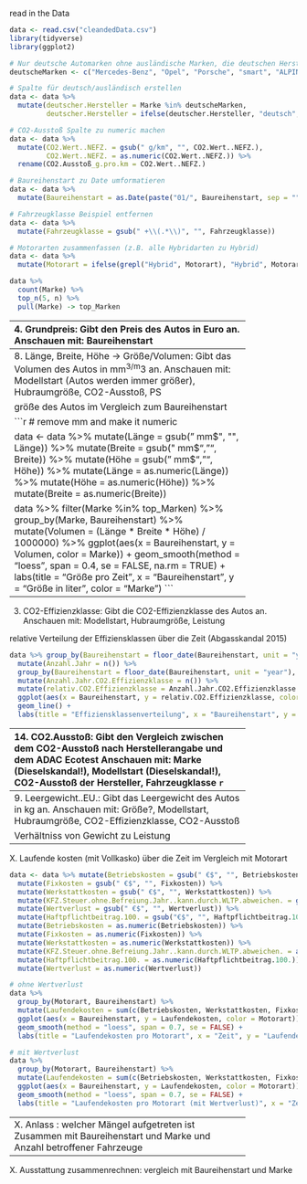 read in the Data 
```r
data <- read.csv("cleandedData.csv")
library(tidyverse)
library(ggplot2)
```


```r
# Nur deutsche Automarken ohne ausländische Marken, die deutschen Herstellern gehören (z.B. MINI, Skoda, etc.)
deutscheMarken <- c("Mercedes-Benz", "Opel", "Porsche", "smart", "ALPINA", "Audi", "BMW", "VW", "VW Nutzfahrzeuge")

# Spalte für deutsch/ausländisch erstellen
data <- data %>% 
  mutate(deutscher.Hersteller = Marke %in% deutscheMarken,
         deutscher.Hersteller = ifelse(deutscher.Hersteller, "deutsch", "ausländisch"))

# CO2-Ausstoß Spalte zu numeric machen
data <- data %>% 
  mutate(CO2.Wert..NEFZ. = gsub(" g/km", "", CO2.Wert..NEFZ.),
         CO2.Wert..NEFZ. = as.numeric(CO2.Wert..NEFZ.)) %>% 
  rename(CO2.Ausstoß_g.pro.km = CO2.Wert..NEFZ.)

# Baureihenstart zu Date umformatieren
data <- data %>% 
  mutate(Baureihenstart = as.Date(paste("01/", Baureihenstart, sep = ""), "%d/%m/%y"))

# Fahrzeugklasse Beispiel entfernen
data <- data %>% 
  mutate(Fahrzeugklasse = gsub(" +\\(.*\\)", "", Fahrzeugklasse))

# Motorarten zusammenfassen (z.B. alle Hybridarten zu Hybrid)
data <- data %>% 
  mutate(Motorart = ifelse(grepl("Hybrid", Motorart), "Hybrid", Motorart))

data %>%
  count(Marke) %>%
  top_n(5, n) %>%
  pull(Marke) -> top_Marken
```


----------------------------------------------------------
4.    Grundpreis: Gibt den Preis des Autos in Euro an.
      Anschauen mit: Baureihenstart


durschnittlicher Grundpreis bezüglich der 5 größten Autobauer über die Zeit (Inflation ?) + Weltfinanzkrise 2007/8 + Eurokrise 2010

```r
# remove Euro 
data <- data %>% 
  mutate(Grundpreis = gsub(" Euro$", "", Grundpreis))
data <- data %>% mutate(Grundpreis = as.numeric(Grundpreis))

data %>% filter(Marke %in% top_Marken) %>% 
  group_by(Marke, Baureihenstart) %>%
  mutate(Prize_average = mean(Grundpreis, na.rm = TRUE)) %>% 
  ggplot(aes(x = Baureihenstart, y = Prize_average, color = Marke)) +
  geom_smooth(method = "loess", span = 0.4, se = FALSE) + labs(title = "Durchschnittspreis pro Automarke über die Zeit", x = "Zeit", y = "Durchschnittspreis in €", color = "Marke")

data %>% 
  group_by(Fahrzeugklasse, Baureihenstart) %>%
  mutate(Prize_average = mean(Grundpreis, na.rm = TRUE)) %>% 
  ggplot(aes(x = Baureihenstart, y = Prize_average, color = Fahrzeugklasse)) +
  geom_smooth(method = "loess", span = 0.4, se = FALSE) + labs(title = "Durchschnittspreis pro Fahrzeugklasse über die Zeit", x = "Zeit", y = "Durchschnittspreis in €", color = "Fahrzeugklasse")
```

Vergleich zwischen deutschen und ausländischen Marken (Dieselkrise wird deutlicher etc.)
```r
data %>% filter(deutscher.Hersteller != "deutsch") %>% select(Marke) %>% count(Marke) %>% top_n(3, n) %>% pull(Marke) -> top_ausländische_Marken
data %>% filter(deutscher.Hersteller == "deutsch") %>% select(Marke) %>% count(Marke) %>% top_n(3, n) %>% pull(Marke) -> top_deutsche_Marken
top_weltweit_marken <- c(top_ausländische_Marken, top_deutsche_Marken)

data %>% filter(Marke %in% top_weltweit_marken) %>% 
  group_by(Marke, Baureihenstart) %>%
  mutate(Prize_average = mean(Grundpreis, na.rm = TRUE)) %>% 
  ggplot(aes(x = Baureihenstart, y = Prize_average, color = Marke)) +
  geom_smooth(method = "loess", span = 0.4, se = FALSE) + labs(title = "Durchschnittspreis pro Automarke über die Zeit", x = "Zeit", y = "Durchschnittspreis in €")
```


----------------------------------------------------------
8.    Länge, Breite, Höhe -> Größe/Volumen: Gibt das Volumen des Autos in mm^3/m^3 an.
      Anschauen mit: Modellstart (Autos werden immer größer), Hubraumgröße, CO2-Ausstoß, PS


größe des Autos im Vergleich zum Baureihenstart 

```r
# remove mm and make it numeric

data <- data %>% mutate(Länge = gsub(" mm$", "", Länge)) %>%
                 mutate(Breite = gsub(" mm$", "", Breite)) %>%
                 mutate(Höhe = gsub(" mm$", "", Höhe)) %>% 
                 mutate(Länge = as.numeric(Länge)) %>% 
                 mutate(Höhe = as.numeric(Höhe)) %>% 
                 mutate(Breite = as.numeric(Breite))

data %>% filter(Marke %in% top_Marken) %>% 
  group_by(Marke, Baureihenstart) %>% 
  mutate(Volumen = (Länge * Breite * Höhe) / 1000000) %>% 
  ggplot(aes(x = Baureihenstart, y = Volumen, color = Marke)) + 
  geom_smooth(method = "loess", span = 0.4, se = FALSE, na.rm = TRUE) + 
  labs(title = "Größe pro Zeit", x = "Baureihenstart", y = "Größe in liter", color = "Marke")
```


----------------------------------------------------------
3.    CO2-Effizienzklasse: Gibt die CO2-Effizienzklasse des Autos an.
      Anschauen mit: Modellstart, Hubraumgröße, Leistung


relative Verteilung der Effiziensklassen über die Zeit (Abgasskandal 2015)
```r
data %>% group_by(Baureihenstart = floor_date(Baureihenstart, unit = "year")) %>%
  mutate(Anzahl.Jahr = n()) %>%
  group_by(Baureihenstart = floor_date(Baureihenstart, unit = "year"), CO2.Effizienzklasse) %>%
  mutate(Anzahl.Jahr.CO2.Effizienzklasse = n()) %>%
  mutate(relativ.CO2.Effizienzklasse = Anzahl.Jahr.CO2.Effizienzklasse / Anzahl.Jahr) %>%   
  ggplot(aes(x = Baureihenstart, y = relativ.CO2.Effizienzklasse, color = CO2.Effizienzklasse)) + 
  geom_line() + 
  labs(title = "Effiziensklassenverteilung", x = "Baureihenstart", y = "relative Häufigkeiten", color = "CO2.Effizienzklasse")
```

----------------------------------------------------------
14.   CO2.Ausstoß: Gibt den Vergleich zwischen dem CO2-Ausstoß nach Herstellerangabe und dem ADAC Ecotest 
      Anschauen mit: Marke (Dieselskandal!), Modellstart (Dieselskandal!), CO2-Ausstoß der Hersteller, Fahrzeugklasse
```r

```

----------------------------------------------------------
9.    Leergewicht..EU.: Gibt das Leergewicht des Autos in kg an.
      Anschauen mit: Größe?, Modellstart, Hubraumgröße, CO2-Effizienzklasse, CO2-Ausstoß
  
Verhältniss von Gewicht zu Leistung     
```r
data <- data %>% mutate(Leergewicht..EU. = gsub(" kg$", "", Leergewicht..EU.)) %>% mutate(Leergewicht..EU. = as.numeric(Leergewicht..EU.))
data %>% group_by(Motorart, Baureihenstart) %>% 
  mutate(Verhältnis = Leergewicht..EU./Leistung.maximal.in.PS..Systemleistung.) %>% 
  ggplot(aes(x = Baureihenstart, y = Verhältnis, color = Motorart)) + 
  geom_smooth(method = "loess", span = 0.7, se = FALSE, na.rm = TRUE) + 
  labs(title = "Leistungsgewicht in kg/PS abhängig von Motorart", x = "Baureihenstart", y = "Leistungsgewicht in kg/PS", color = "Motorart")
```
   
   
----------------------------------------------------------
X. Laufende kosten (mit Vollkasko) über die Zeit im Vergleich mit Motorart

```r
data <- data %>% mutate(Betriebskosten = gsub(" €$", "", Betriebskosten)) %>%
  mutate(Fixkosten = gsub(" €$", "", Fixkosten)) %>%
  mutate(Werkstattkosten = gsub(" €$", "", Werkstattkosten)) %>% 
  mutate(KFZ.Steuer.ohne.Befreiung.Jahr..kann.durch.WLTP.abweichen. = gsub(" Euro$", "", KFZ.Steuer.ohne.Befreiung.Jahr..kann.durch.WLTP.abweichen.)) %>%
  mutate(Wertverlust = gsub(" €$", "", Wertverlust)) %>%
  mutate(Haftpflichtbeitrag.100. = gsub("€$", "", Haftpflichtbeitrag.100.)) %>%
  mutate(Betriebskosten = as.numeric(Betriebskosten)) %>% 
  mutate(Fixkosten = as.numeric(Fixkosten)) %>% 
  mutate(Werkstattkosten = as.numeric(Werkstattkosten)) %>% 
  mutate(KFZ.Steuer.ohne.Befreiung.Jahr..kann.durch.WLTP.abweichen. = as.numeric(KFZ.Steuer.ohne.Befreiung.Jahr..kann.durch.WLTP.abweichen.)) %>% 
  mutate(Haftpflichtbeitrag.100. = as.numeric(Haftpflichtbeitrag.100.)) %>% 
  mutate(Wertverlust = as.numeric(Wertverlust))

# ohne Wertverlust 
data %>% 
  group_by(Motorart, Baureihenstart) %>%
  mutate(Laufendekosten = sum(c(Betriebskosten, Werkstattkosten, Fixkosten, KFZ.Steuer.ohne.Befreiung.Jahr..kann.durch.WLTP.abweichen., Haftpflichtbeitrag.100.), na.rm = TRUE)) %>% 
  ggplot(aes(x = Baureihenstart, y = Laufendekosten, color = Motorart)) +
  geom_smooth(method = "loess", span = 0.7, se = FALSE) + 
  labs(title = "Laufendekosten pro Motorart", x = "Zeit", y = "Laufendekosten in €")

# mit Wertverlust
data %>% 
  group_by(Motorart, Baureihenstart) %>%
  mutate(Laufendekosten = sum(c(Betriebskosten, Werkstattkosten, Fixkosten, KFZ.Steuer.ohne.Befreiung.Jahr..kann.durch.WLTP.abweichen., Haftpflichtbeitrag.100., Wertverlust), na.rm = TRUE)) %>% 
  ggplot(aes(x = Baureihenstart, y = Laufendekosten, color = Motorart)) +
  geom_smooth(method = "loess", span = 0.7, se = FALSE) + 
  labs(title = "Laufendekosten pro Motorart (mit Wertverlust)", x = "Zeit", y = "Laufendekosten in €")
```


----------------------------------------------------------
X. Anlass : welcher Mängel aufgetreten ist 
   Zusammen mit Baureihenstart und Marke und Anzahl betroffener Fahrzeuge
   
   
   
----------------------------------------------------------
X. Ausstattung zusammenrechnen: vergleich mit 
   Baureihenstart und Marke 
